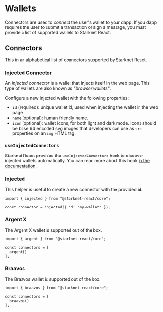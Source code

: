 # Wallets

Connectors are used to _connect_ the user's wallet to your dapp.
If you dapp requires the user to submit a transaction or sign a message,
you must provide a list of supported wallets to Starknet React.

## Connectors

This in an alphabetical list of connectors supported by Starknet React.

### Injected Connector

An _injected connector_ is a wallet that injects itself in the web page. This
type of wallets are also known as _"browser wallets"_.

Configure a new injected wallet with the following properties:

 - `id` (required): unique wallet id, used when injecting the wallet in the web page.
 - `name` (optional): human friendly name.
 - `icon` (optional): wallet icons, for both light and dark mode. Icons should be base 64
   encoded svg images that developers can use as `src` properties on an `img`
   HTML tag.

### `useInjectedConnectors`

Starknet React provides the `useInjectedConnectors` hook to discover injected
wallets automatically. You can read more about this hook [in the
documentation](/docs/hooks/use-injected-connectors).

### Injected

This helper is useful to create a new connector with the provided id.

```tsx twoslash
import { injected } from "@starknet-react/core";

const connector = injected({ id: "my-wallet" });
```

### Argent X

The Argent X wallet is supported out of the box.

```tsx twoslash
import { argent } from "@starknet-react/core";

const connectors = [
  argent()
];
```

### Braavos

The Braavos wallet is supported out of the box.

```tsx twoslash
import { braavos } from "@starknet-react/core";

const connectors = [
  braavos()
];
```
